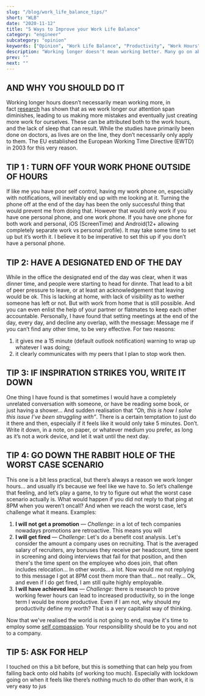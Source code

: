 ```yaml
---
slug: "/blog/work_life_balance_tips/"
short: "WLB"
date: "2020-11-12"
title: "5 Ways to Improve your Work Life Balance"
category: "engineer"
subcategory: "opinion"
keywords: ["Opinion", "Work Life Balance", "Productivity", "Work Hours", "Tips", "Help", "Work Better Not Longer"]
description: "Working longer doesn't mean working better. Many go on about Work Life balance, but many companies have policies that go against it. Here's my top tips on practical things I do to improve my work life balance."
prev: ""
next: ""
---
```


## AND WHY YOU SHOULD DO IT
Working longer hours doesn’t necessarily mean working more, in fact [research](https://www.tandfonline.com/doi/abs/10.1080/00140137808931725) has shown that as we work longer our attention span diminishes, leading to us making more mistakes and eventually just creating more work for ourselves. These can be attributed both to the work hours, and the lack of sleep that can result.
While the studies have primarily been done on doctors, as lives are on the line, they don’t necessarily only apply to them. The EU established the European Working Time Directive (EWTD) in 2003 for this very reason.
## TIP 1 : TURN OFF YOUR WORK PHONE OUTSIDE OF HOURS
If like me you have poor self control, having my work phone on, especially with notifications, will inevitably end up with me looking at it. Turning the phone off at the end of the day has been the only successful thing that would prevent me from doing that. However that would only work if you have one personal phone, and one work phone. If you have one phone for both work and personal, iOS (ScreenTime) and Android(12+ allowing completely separate work vs personal profile). It may take some time to set up but it’s worth it. I believe it to be imperative to set this up if you don’t have a personal phone.
## TIP 2: HAVE A DESIGNATED END OF THE DAY
While in the office the designated end of the day was clear, when it was dinner time, and people were starting to head for dinnte. That lead to a bit of peer pressure to leave, or at least an acknowledgement that leaving would be ok. This is lacking at home, with lack of visibility as to wether someone has left or not. But with work from home that is still possible. And you can even enlist the help of your partner or flatmates to keep each other accountable.
Personally, I have found that setting meetings at the end of the day, every day, and decline any overlap, with the message: Message me if you can’t find any other time, to be very effective. For two reasons:
1. it gives me a 15 minute (default outlook notification) warning to wrap up whatever I was doing;
2. it clearly communicates with my peers that I plan to stop work then.

## TIP 3: IF INSPIRATION STRIKES YOU, WRITE IT DOWN
One thing I have found is that sometimes I would have a completely unrelated conversation with someone, or have be reading some book, or just having a shower... And sudden realisation that *“Oh, this is how I solve this issue I’ve been struggling with”*. There is a certain temptation to just do it there and then, especially if it feels like it would only take 5 minutes. Don’t. Write it down, in a note, on paper, or whatever medium you prefer, as long as it’s not a work device, and let it wait until the next day.

## TIP 4: GO DOWN THE RABBIT HOLE OF THE WORST CASE SCENARIO
This one is a bit less practical, but there’s always a reason we work longer hours... and usually it’s because we feel like we have to. So let’s challenge that feeling, and let’s play a game, to try to figure out what the worst case scenario actually is. What would happen if you did not reply to that ping at 8PM when you weren’t oncall? And when we reach the worst case, let’s challenge what it means. Examples:
1. **I will not get a promotion** — *Challenge*: in a lot of tech companies nowadays promotions are retroactive. This means you will 
2. **I will get fired** — *Challenge*: 
Let's do a benefit cost analysis. Let's consider the amount a company uses on recruiting. That is the averaged salary of recruiters, any bonuses they receive per headcount, time spent in screening and doing interviews that fail for that position, and then there's the time spent on the employee who does join, that often includes relocation... In other words... a lot. Now would me not replying to this message I got at 8PM cost them more than that... not really... Ok, and even if I do get fired, I am still quite highly employable.
3. **I will have achieved less** — *Challenge*: there is research to prove working fewer hours can lead to increased productivity, so in the longe term I would be more productive. Even if I am not, why should my productivity define my worth? That is a very capitalist way of thinking.

Now that we've realised the world is not going to end, maybe it's time to employ some [self compassion](https://greatergood.berkeley.edu/article/item/how_to_bring_self_compassion_to_work_with_you). Your responsibility should be to you and not to a company.

## TIP 5: ASK FOR HELP
I touched on this a bit before, but this is something that can help you from falling back onto old habits (of working too much). Especially with lockdown going on when it feels like there’s nothing much to do other than work, it is very easy to jus